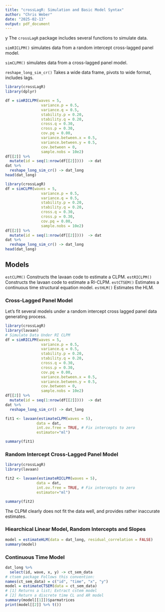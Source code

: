 ```yaml
---
title: "crossLagR: Simulation and Basic Model Syntax"
author: "Chris Weber"
date: "2025-02-13"
output: pdf_document
---
```

y
The $\texttt{crossLagR}$ package includes several functions to simulate data.

$\texttt{simRICLPM()}$ simulates data from a random intercept cross-lagged panel model.

$\texttt{simCLPM()}$ simulates data from a cross-lagged panel model.

$\texttt{reshape\_long\_sim\_cr()}$ Takes a wide data frame, pivots to wide format, includes lags.


```r
library(crossLagR)
library(dplyr)

df = simRICLPM(waves = 5,
                variance.p = 0.5,
                variance.q = 0.5,
                stability.p = 0.20,
                stability.q = 0.20,
                cross.q = 0.30,
                cross.p = 0.30,
                cov.pq = 0.00,
                variance.between.x = 0.5,
                variance.between.y = 0.5,
                cov.between = 0,
                sample.nobs = 10e2)
df[[2]] %>%
  mutate(id = seq(1:nrow(df[[2]])))  -> dat
dat %>%
  reshape_long_sim_cr() -> dat_long
head(dat_long)
```

```r
library(crossLagR)
df = simCLPM(waves = 5,
                variance.p = 0.5,
                variance.q = 0.5,
                stability.p = 0.20,
                stability.q = 0.20,
                cross.q = 0.30,
                cross.p = 0.30,
                cov.pq = 0.00,
                sample.nobs = 10e2)
df[[2]] %>%
  mutate(id = seq(1:nrow(df[[2]])))  -> dat
dat %>%
  reshape_long_sim_cr() -> dat_long
head(dat_long)
```

## Models

$\texttt{estCLPM()}$ Constructs the lavaan code to estimate a CLPM. $\texttt{estRICLPM()}$ Constructs the lavaan code to estimate a RI-CLPM. $\texttt{estCTSEM()}$ Estimates a continuous time structural equation model. $\texttt{estHLM()}$ Estimates the HLM.

### Cross-Lagged Panel Model

Let's fit several models under a random intercept cross lagged panel data generating process.

```r
library(crossLagR)
library(lavaan)
# Simulate Data Under RI CLPM
df = simRICLPM(waves = 5,
                variance.p = 0.5,
                variance.q = 0.5,
                stability.p = 0.20,
                stability.q = 0.20,
                cross.q = 0.30,
                cross.p = 0.30,
                cov.pq = 0.00,
                variance.between.x = 0.5,
                variance.between.y = 0.5,
                cov.between = 0,
                sample.nobs = 10e2)
df[[2]] %>%
  mutate(id = seq(1:nrow(df[[2]])))  -> dat
dat %>%
  reshape_long_sim_cr() -> dat_long

fit1 <- lavaan(estimateCLPM(waves = 5),
              data = dat,
              int.ov.free = TRUE, # Fix intercepts to zero
              estimator="ml")

summary(fit1)
```

### Random Intercept Cross-Lagged Panel Model

```r
library(crossLagR)
library(lavaan)

fit2 <- lavaan(estimateRICLPM(waves = 5),
              data = dat,
              int.ov.free = TRUE, # Fix intercepts to zero
              estimator="ml")

summary(fit2)
```

The CLPM clearly does not fit the data well, and provides rather inaccurate estimates.

### Hiearchical Linear Model, Random Intercepts and Slopes

```r
model = estimateHLM(data = dat_long, residual_correlation = FALSE)
summary(model)
```

### Continuous Time Model

```r
dat_long %>%
  select(id, wave, x, y) -> ct_sem_data
# ctsem package Follows this convention:
names(ct_sem_data) = c("id", "time", "x", "y")
model = estimateCTSEM(data = ct_sem_data)
# [1] Returns a list; Extract cstem model
# [2] Return a discrete time CL and AR model
summary(model[[1]])$parmatrices
print(model[[2]] %>% t())
```
